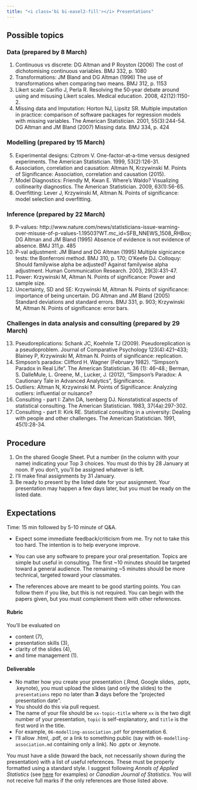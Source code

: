 ```yaml
---
title: "<i class='bi bi-easel2-fill'></i> Presentations"
---
```


## Possible topics

### Data (prepared by 8 March)

1.  Continuous vs discrete: DG Altman and P Royston (2006) The cost of dichotomising continuous variables. BMJ 332, p. 1080
2.  Transformations: JM Bland and DG Altman (1996) The use of transformations when comparing two means. BMJ 312, p. 1153
3.  Likert scale: Carifio J, Perla R. Resolving the 50‐year debate around using and misusing Likert scales. Medical education. 2008, 42(12):1150-2.
4.  Missing data and Imputation: Horton NJ, Lipsitz SR. Multiple imputation in practice: comparison of software packages for regression models with missing variables. The American Statistician. 2001, 55(3):244-54. DG Altman and JM Bland (2007) Missing data. BMJ 334, p. 424

### Modelling (prepared by 15 March)

5.  Experimental designs: Czitrom V. One-factor-at-a-time versus designed experiments. The American Statistician. 1999, 53(2):126-31.
6.  Association, correlation and causation: Altman N, Krzywinski M. Points of Significance: Association, correlation and causation (2015).
7.  Model Diagnostics: Friendly M, Kwan E. Where's Waldo? Visualizing collinearity diagnostics. The American Statistician. 2009, 63(1):56-65.
8.  Overfitting: Lever J, Krzywinski M, Altman N. Points of significance: model selection and overfitting.

### Inference (prepared by 22 March)

9.  P-values: http://www.nature.com/news/statisticians-issue-warning-over-misuse-of-p-values-1.19503?WT.mc_id=SFB_NNEWS_1508_RHBox; DG Altman and JM Bland (1995) Absence of evidence is not evidence of absence. BMJ 311,p. 485
10. P-val adjustment: JM Bland and DG Altman (1995) Multiple signicance tests: the Bonferroni method. BMJ 310, p. 170; O'Keefe DJ. Colloquy: Should familywise alpha be adjusted? Against familywise alpha adjustment. Human Communication Research. 2003, 29(3):431-47.
11. Power: Krzywinski M, Altman N. Points of significance: Power and sample size.
12. Uncertainty, SD and SE: Krzywinski M, Altman N. Points of significance: importance of being uncertain. DG Altman and JM Bland (2005) Standard deviations and standard errors. BMJ 331, p. 903; Krzywinski M, Altman N. Points of significance: error bars.

### Challenges in data analysis and consulting (prepared by 29 March)

13. Pseudoreplications: Schank JC, Koehnle TJ (2009). Pseudoreplication is a pseudoproblem. Journal of Comparative Psychology 123(4):421--433; Blainey P, Krzywinski M, Altman N. Points of significance: replication.
14. Simpson's paradox: Clifford H. Wagner (February 1982). "Simpson's Paradox in Real Life". The American Statistician. 36 (1): 46--48.; Berman, S. DalleMule, L. Greene, M., Lucker, J. (2012), "Simpson's Paradox: A Cautionary Tale in Advanced Analytics", Significance.
15. Outliers: Altman N, Krzywinski M. Points of Significance: Analyzing outliers: influential or nuisance?
16. Consulting - part I: Zahn DA, Isenberg DJ. Nonstatistical aspects of statistical consulting. The American Statistician. 1983, 37(4a):297-302.
17. Consulting - part II: Kirk RE. Statistical consulting in a university: Dealing with people and other challenges. The American Statistician. 1991, 45(1):28-34.

## Procedure

1.  On the shared Google Sheet. Put a number (in the column with your name) indicating your Top 3 choices. You must do this by 28 January at noon. If you don't, you'll be assigned whatever is left.
2.  I'll make final assignments by 31 January.
3.  Be ready to present by the listed date for your assignment. Your presentation may happen a few days later, but you must be ready on the listed date.

## Expectations

Time: 15 min followed by 5-10 minute of Q&A.

-   Expect some immediate feedback/criticism from me. Try not to take this too hard. The intention is to help everyone improve.

-   You can use any software to prepare your oral presentation. Topics are simple but useful in consulting. The first \~10 minutes should be targeted toward a general audience. The remaining \~5 minutes should be more technical, targeted toward your classmates.

-   The references above are meant to be good starting points. You can follow them if you like, but this is not required. You can begin with the papers given, but you must complement them with other references.

#### Rubric

You'll be evaluated on

- content (7), 
- presentation skills (3), 
- clarity of the slides (4), 
- and time management (1).

#### Deliverable

-   No matter how you create your presentation (.Rmd, Google slides, .pptx, .keynote), you must upload the slides (and only the slides) to the `presentations` repo no later than **3** days before the "projected presentation date".
-   You should do this via pull request.
-   The name of your file should be `xx-topic-title` where `xx` is the two digit number of your presentation, `topic` is self-explanatory, and `title` is the first word in the title.
-   For example, `06-modelling-association.pdf` for presentation 6.\
-   I'll allow .html, .pdf, or a link to something public (say with `06-modelling-association.md` containing only a link). No .pptx or .keynote.

You must have a slide (toward the back, not necessarily shown during the presentation) with a list of useful references. These must be properly formatted using a standard style. I suggest following *Annals of Applied Statistics* (see [here](https://imstat.org/journals-and-publications/annals-of-applied-statistics/annals-of-applied-statistics-next-issues/) for examples) or *Canadian Journal of Statistics*. You will not receive full marks if the only references are those listed above.
